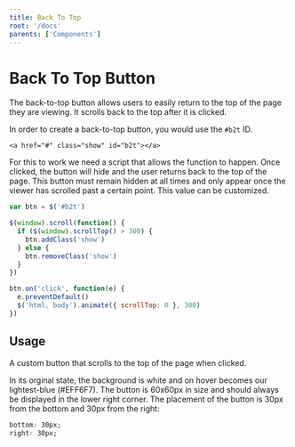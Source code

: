 ```yaml
---
title: Back To Top
root: '/docs'
parents: ['Components']
---
```



# Back To Top Button

The back-to-top button allows users to easily return to the top of the page they are viewing. It scrolls back to the top after it is clicked.

In order to create a back-to-top button, you would use the `#b2t` ID.

<ComponentPreview>
    <div style="position: relative">
        <a href="#" class="show" id="b2t" ></a>
    </div>
</ComponentPreview>

```
<a href="#" class="show" id="b2t"></a>
```

For this to work we need a script that allows the function to happen. Once clicked, the button will hide and the user returns back to the top of the page. This button must remain hidden at all times and only appear once the viewer has scrolled past a certain point. This value can be customized.

```javascript
var btn = $('#b2t')

$(window).scroll(function() {
  if ($(window).scrollTop() > 300) {
    btn.addClass('show')
  } else {
    btn.removeClass('show')
  }
})

btn.on('click', function(e) {
  e.preventDefault()
  $('html, body').animate({ scrollTop: 0 }, 300)
})
```

## Usage

A custom button that scrolls to the top of the page when clicked.

In its orginal state, the background is white and on hover becomes our lightest-blue (#EFF6F7). The button is 60x60px in size and should always be displayed in the lower right corner. The placement of the button is 30px from the bottom and 30px from the right:

```css
bottom: 30px;
right: 30px;
```
